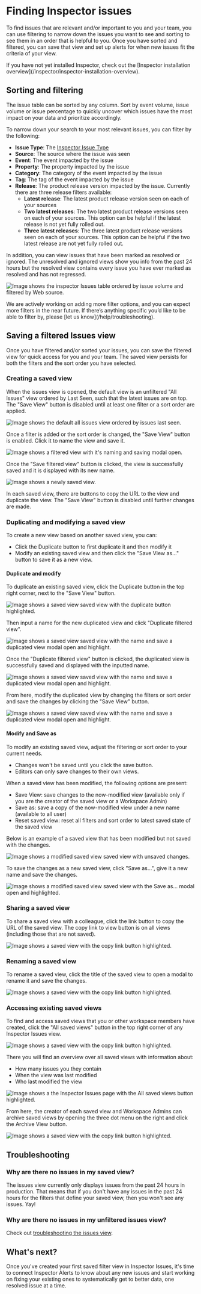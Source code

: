 
# Finding Inspector issues

To find issues that are relevant and/or important to you and your team, you can use filtering to narrow down the issues you want to see and sorting to see them in an order that is helpful to you. Once you have sorted and filtered, you can save that view and set up alerts for when new issues fit the criteria of your view.

<Callout type="info" emoji="💡">
  If you have not yet installed Inspector, check out the [Inspector installation overview](/inspector/inspector-installation-overview).
</Callout>

## Sorting and filtering

The issue table can be sorted by any column. Sort by event volume, issue volume or issue percentage to quickly uncover which issues have the most impact on your data and prioritize accordingly.

To narrow down your search to your most relevant issues, you can filter by the following:

- **Issue Type**: The [Inspector Issue Type](/inspector/issue-types-in-inspector)
- **Source**: The source where the issue was seen
- **Event**: The event impacted by the issue
- **Property**: The property impacted by the issue
- **Category**: The category of the event impacted by the issue
- **Tag**: The tag of the event impacted by the issue
- **Release**: The product release version impacted by the issue. Currently there are three release filters available:
  - **Latest release**: The latest product release version seen on each of your sources
  - **Two latest releases**: The two latest product release versions seen on each of your sources. This option can be helpful if the latest release is not yet fully rolled out.
  - **Three latest releases**: The three latest product release versions seen on each of your sources. This option can be helpful if the two latest release are not yet fully rolled out.

In addition, you can view issues that have been marked as resolved or ignored. The unresolved and ignored views show you info from the past 24 hours but the resolved view contains every issue you have ever marked as resolved and has not regressed.

![Image shows the inspector Issues table ordered by issue volume and filtered by Web source.](/images/inspector/inspector-issues-filtering.png)

<Callout type="info">
  We are actively working on adding more filter options, and you can expect more
  filters in the near future. If there’s anything specific you’d like to be able
  to filter by, please [let us know](/help/troubleshooting).
</Callout>

## Saving a filtered Issues view

Once you have filtered and/or sorted your issues, you can save the filtered view for quick access for you and your team. The saved view persists for both the filters and the sort order you have selected.

### Creating a saved view

When the issues view is opened, the default view is an unfiltered "All Issues" view ordered by Last Seen, such that the latest issues are on top. The "Save View" button is disabled until at least one filter or a sort order are applied.

![Image shows the default all issues view ordered by issues last seen.](/images/inspector/all-events-unfiltered-unsorted.png)

Once a filter is added or the sort order is changed, the "Save View" button is enabled. Click it to name the view and save it.

![Image shows a filtered view with it's naming and saving modal open.](/images/inspector/naming-and-saving-a-view.png)

Once the "Save filtered view" button is clicked, the view is successfully saved and it is displayed with its new name.

![Image shows a newly saved view.](/images/inspector/newly-saved-view.png)

In each saved view, there are buttons to copy the URL to the view and duplicate the view. The "Save View" button is disabled until further changes are made.

### Duplicating and modifying a saved view

To create a new view based on another saved view, you can:

- Click the Duplicate button to first duplicate it and then modify it 
- Modify an existing saved view and then click the "Save View as..." button to save it as a new view.

#### Duplicate and modify

To duplicate an existing saved view, click the Duplicate button in the top right corner, next to the "Save View" button.

![Image shows a saved view saved view with the duplicate button highlighted.](/images/inspector/duplicate-saved-view.png)

Then input a name for the new duplicated view and click "Duplicate filtered view".

![Image shows a saved view saved view with the name and save a duplicated view modal open and highlight.](/images/inspector/naming-and-saving-a-duplicated-view.png)

Once the "Duplicate filtered view" button is clicked, the duplicated view is successfully saved and displayed with the inputted name.

![Image shows a saved view saved view with the name and save a duplicated view modal open and highlight.](/images/inspector/newly-saved-duplicated-view.png)

From here, modify the duplicated view by changing the filters or sort order and save the changes by clicking the "Save View" button.

![Image shows a saved view saved view with the name and save a duplicated view modal open and highlight.](/images/inspector/modified-duplicated-view.png)

#### Modify and Save as

To modify an existing saved view, adjust the filtering or sort order to your current needs. 

- Changes won't be saved until you click the save button. 
- Editors can only save changes to their own views.

When a saved view has been modified, the following options are present:

- Save View: save changes to the now-modified view (available only if you are the creator of the saved view or a Workspace Admin)
- Save as: save a copy of the now-modified view under a new name (available to all user)
- Reset saved view: reset all filters and sort order to latest saved state of the saved view

Below is an example of a saved view that has been modified but not saved with the changes.

![Image shows a modified saved view saved view with unsaved changes.](/images/inspector/modified-view-with-unsaved-changes.png)

To save the changes as a new saved view, click "Save as...", give it a new name and save the changes.

![Image shows a modified saved view saved view with the Save as... modal open and highlighted.](/images/inspector/modified-view-with-saved-changes.png)

### Sharing a saved view

To share a saved view with a colleague, click the link button to copy the URL of the saved view. The copy link to view button is on all views (including those that are not saved).

![Image shows a saved view with the copy link button highlighted.](/images/inspector/sharing-a-saved-view.png)

### Renaming a saved view

To rename a saved view, click the title of the saved view to open a modal to rename it and save the changes.

![Image shows a saved view with the copy link button highlighted.](/images/inspector/renaming-a-saved-view.png)

### Accessing existing saved views

To find and access saved views that you or other workspace members have created, click the "All saved views" button in the top right corner of any Inspector Issues view.

![Image shows a saved view with the copy link button highlighted.](/images/inspector/all-saved-views-button-highlighted.png)

There you will find an overview over all saved views with information about:

- How many issues you they contain 
- When the view was last modified
- Who last modified the view 

![Image shows a the Inspector Issues page with the All saved views button highlighted.](/images/inspector/saved-views-overview.png)

From here, the creator of each saved view and Workspace Admins can archive saved views by opening the three dot menu on the right and click the Archive View button.

![Image shows a saved view with the copy link button highlighted.](/images/inspector/archiving-a-saved-view.png)

## Troubleshooting

### Why are there no issues in my saved view?

The issues view currently only displays issues from the past 24 hours in production. That means that if you don't have any issues in the past 24 hours for the filters that define your saved view, then you won't see any issues. Yay!

### Why are there no issues in my unfiltered issues view?

Check out [troubleshooting the issues view](/inspector/inspector-issues-view#troubleshooting).

## What's next?

Once you've created your first saved filter view in Inspector Issues, it's time to connect Inspector Alerts to know about any new issues and start working on fixing your existing ones to systematically get to better data, one resolved issue at a time. 


<TwoCol>
  <PageLink
    image={'/docs/images/svg/analyticsmanager.svg'}
    title="Inspector Alerts for Slack"
    description="How to start receiving Slack alerts for your Inspector issues"
    href={'/inspector/inspector-slack-alerts'}
  />
  <PageLink
    image={'/docs/images/svg/analyticsmanager.svg'}
    title="Fix your data quality issues"
    description="How to fix your data quality issues using Inspector."
    href={'/inspector/inspector-fix-issues'}
  />
</TwoCol>